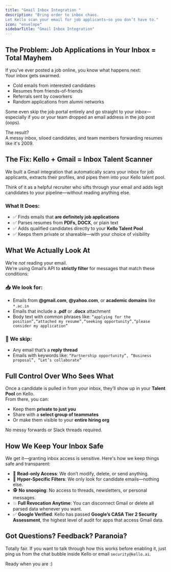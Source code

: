 ```yaml
---
title: "Gmail Inbox Integration "
description: "Bring order to inbox chaos.  
Let Kello scan your email for job applicants—so you don’t have to."
icon: "envelope"
sidebarTitle: "Gmail Inbox Integration"
---
```


## The Problem: Job Applications in Your Inbox = Total Mayhem

If you’ve ever posted a job online, you know what happens next:\
Your inbox gets swarmed.

- Cold emails from interested candidates
- Resumes from friends-of-friends
- Referrals sent by coworkers
- Random applications from alumni networks

Some even skip the job portal entirely and go straight to your inbox—especially if you or your team dropped an email address in the job post (oops).

The result?\
A messy inbox, siloed candidates, and team members forwarding resumes like it's 2009.

## The Fix: Kello \+ Gmail = Inbox Talent Scanner

We built a Gmail integration that automatically scans your inbox for job applicants, extracts their profiles, and pipes them into your Kello talent pool.

Think of it as a helpful recruiter who sifts through your email and adds legit candidates to your pipeline—without reading anything else.

### What It Does:

- ✅ Finds emails that **are definitely job applications**
- ✅ Parses resumes from **PDFs, DOCX**, or plain text
- ✅ Adds qualified candidates directly to your **Kello Talent Pool**
- ✅ Keeps them private or shareable—with your choice of visibility

## What We Actually Look At

We’re _not_ reading your email.\
We’re using Gmail’s API to **strictly filter** for messages that match these conditions:

### 📥 We look for:

- Emails from **@gmail.com**, **@yahoo.com**, or **academic domains** like `*.ac.in`
- Emails that include a **.pdf** or **.docx** attachment
- Body text with common phrases like: `“applying for the position”,“attached my resume”,“seeking opportunity”,“please consider my application”`

### 🛑 We skip:

- Any email that’s a **reply thread**
- Emails with keywords like: `“Partnership opportunity”, “Business proposal”, “Let’s collaborate”`

## Full Control Over Who Sees What

Once a candidate is pulled in from your inbox, they’ll show up in your **Talent Pool** on Kello.\
From there, you can:

- Keep them **private to just you**
- Share with a **select group of teammates**
- Or make them visible to your **entire hiring org**

No messy forwards or Slack threads required.

## How We Keep Your Inbox Safe

We get it—granting inbox access is sensitive. Here's how we keep things safe and transparent:

- 🔐 **Read-only Access**: We don’t modify, delete, or send anything.
- 🎯 **Hyper-Specific Filters**: We only look for candidate emails—nothing else.
- 🕵️ **No snooping**: No access to threads, newsletters, or personal messages.
- 💥 **Full Revocation Anytime**: You can disconnect Gmail or delete all parsed data whenever you want.
- ✅ **Google Verified**: Kello has passed **Google’s CASA Tier 2 Security Assessment**, the highest level of audit for apps that access Gmail data.

## Got Questions? Feedback? Paranoia?

Totally fair. If you want to talk through how this works before enabling it, just ping us from the chat bubble inside Kello or email `security@kello.ai`.

Ready when you are :)